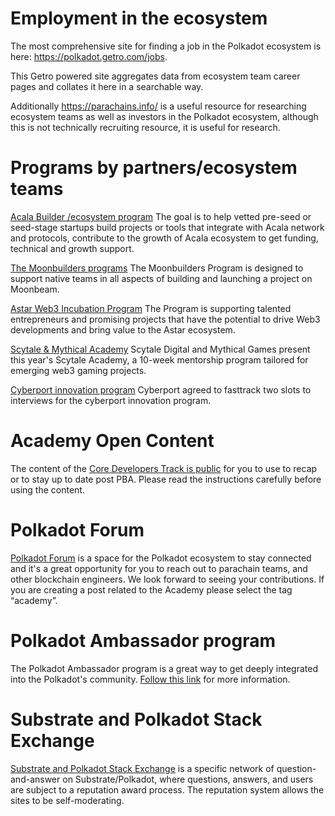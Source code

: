 
# Employment in the ecosystem

The most comprehensive site for finding a job in the Polkadot ecosystem is here: <a href="https://polkadot.getro.com/jobs" target="_parent">https://polkadot.getro.com/jobs</a>.

This Getro powered site aggregates data from ecosystem team career pages and collates it here in a searchable way.

Additionally <a href="https://parachains.info/ " target="_parent">https://parachains.info/ </a> is a useful resource for researching ecosystem teams as well as investors in the Polkadot ecosystem, although this is not technically recruiting resource, it is useful for research.

# Programs by partners/ecosystem teams

[Acala Builder /ecosystem program](https://acala.network/ecosystem-program)
The goal is to help vetted pre-seed or seed-stage startups build projects or tools that integrate with Acala network and protocols, contribute to the growth of Acala ecosystem to get funding, technical and growth support.

[The Moonbuilders programs](https://moonbeam.network/builders/moonbuilders/)
The Moonbuilders Program is designed to support native teams in all aspects of building and launching a project on Moonbeam.

[Astar Web3 Incubation Program](https://moonbeam.network/builders/moonbuilders/)
The Program is supporting talented entrepreneurs and promising projects that have the potential to drive Web3 developments and bring value to the Astar ecosystem.

[Scytale & Mythical Academy](https://www.scytale.digital/academy)
Scytale Digital and Mythical Games present this year's Scytale Academy, a 10-week mentorship program tailored for emerging web3 gaming projects.

[Cyberport innovation program](https://www.cyberport.hk/en/cyberport_incubation_programme)
Cyberport agreed to fasttrack two slots to interviews for the cyberport innovation program.

# Academy Open Content

The content of the [Core Developers Track is public](https://forum.polkadot.network/t/opening-polkadot-blockchain-academy-content-to-the-world/3904) for you to use to recap or to stay up to date post PBA. Please read the instructions carefully before using the content.

# Polkadot Forum

[Polkadot Forum](https://forum.polkadot.network/) is a space for the Polkadot ecosystem to stay connected and it's a great opportunity for you to reach out to parachain teams, and other blockchain engineers. We look forward to seeing your contributions. If you are creating a post related to the Academy please select the tag “academy”.

# Polkadot Ambassador program

The Polkadot Ambassador program is a great way to get deeply integrated into the Polkadot's community. [Follow this link](https://info.polkadot.network/ambassador-application) for more information.

# Substrate and Polkadot Stack Exchange

[Substrate and Polkadot Stack Exchange](https://substrate.stackexchange.com/) is a specific network of question-and-answer on Substrate/Polkadot, where questions, answers, and users are subject to a reputation award process. The reputation system allows the sites to be self-moderating.

